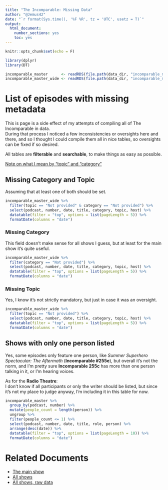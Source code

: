 ```yaml
---
title: "The Incomparable: Missing Data"
author: "@Jemus42"
date: "`r format(Sys.time(), '%F %R', tz = 'UTC', usetz = T)`"
output: 
  html_document: 
    number_sections: yes
    toc: yes
---
```


```r
knitr::opts_chunk$set(echo = F)

library(dplyr)
library(DT)

incomparable_master      <- readRDS(file.path(data_dir, "incomparable_master.rds"))
incomparable_master_wide <- readRDS(file.path(data_dir, "incomparable_master_wide.rds"))
```

# List of episodes with missing metadata

This is page is a side effect of my attempts of compiling all of The Incomparable in data.  
During that process I noticed a few inconsistencies or oversights here and there, and so I thought I could compile them all in nice tables, so oversights can be fixed if so desired.  

All tables are **filterable** and **searchable**, to make things as easy as possible.

[Note on what I mean by "topic" and "category"](http://dump.jemu.name/MoVpb.png)

## Missing Category and Topic

Assuming that at least one of both should be set.

```r
incomparable_master_wide %>% 
  filter(topic == "Not provided" & category == "Not provided") %>%
  select(podcast, number, date, title, category, topic, host) %>%
  datatable(filter = "top", options = list(pageLength = 5)) %>%
  formatDate(columns = "date")
```

### Missing Category

This field doesn't make sense for all shows I guess, but at least for the main show it's quite useful.

```r
incomparable_master_wide %>% 
  filter(category == "Not provided") %>%
  select(podcast, number, date, title, category, topic, host) %>%
  datatable(filter = "top", options = list(pageLength = 5)) %>%
  formatDate(columns = "date")
```

### Missing Topic

Yes, I know it's not strictly mandatory, but just in case it was an oversight.

```r
incomparable_master_wide %>% 
  filter(topic == "Not provided") %>%
  select(podcast, number, date, title, category, topic, host) %>%
  datatable(filter = "top", options = list(pageLength = 5)) %>%
  formatDate(columns = "date")
```


## Shows with only one person listed

Yes, some episodes only feature one person, like *Summer Superhero Spectacular: The Aftermath* (**Incomparable #255e**), but overall it's not the norm, and I'm pretty sure **Incomparable 255c** has more than one person talking in it, or I'm hearing voices.

As for the **Radio Theatre**:  
I don't know if all participants or only the writer should be listed, but since it's not my place to judge anyway, I'm including it in this table for now.


```r
incomparable_master %>%
  group_by(podcast, number) %>%
  mutate(people_count = length(person)) %>%
  ungroup %>%
  filter(people_count <= 1) %>%
  select(podcast, number, date, title, role, person) %>%
  arrange(desc(date)) %>%
  datatable(filter = "top", options = list(pageLength = 10)) %>%
  formatDate(columns = "date")
```

# Related Documents

- [The main show](http://stats.jemu.name/theincomparable/results_incomparable.html)
- [All shows](http://stats.jemu.name/theincomparable/results_incomparable_master.html)
- [All shows, raw data](http://stats.jemu.name/theincomparable/incomparable_raw.html)
